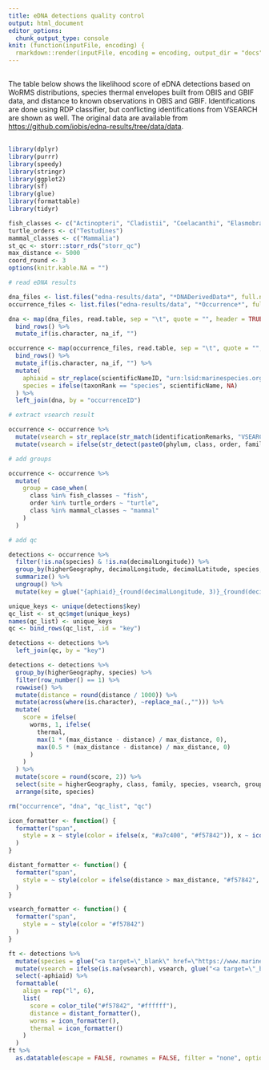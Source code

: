 ```yaml
---
title: eDNA detections quality control
output: html_document
editor_options: 
  chunk_output_type: console
knit: (function(inputFile, encoding) {
  rmarkdown::render(inputFile, encoding = encoding, output_dir = "docs") })
---
```


<style type="text/css">
.main-container {
  max-width: 1400px !important;
  margin: auto;
}
p {
  margin: 30px 0px;
}
</style>

The table below shows the likelihood score of eDNA detections based on WoRMS distributions, species thermal envelopes built from OBIS and GBIF data, and distance to known observations in OBIS and GBIF. Identifications are done using RDP classifier, but conflicting identifications from VSEARCH are shown as well. The original data are available from <https://github.com/iobis/edna-results/tree/data/data>.

```r
library(dplyr)
library(purrr)
library(speedy)
library(stringr)
library(ggplot2)
library(sf)
library(glue)
library(formattable)
library(tidyr)

fish_classes <- c("Actinopteri", "Cladistii", "Coelacanthi", "Elasmobranchii", "Holocephali", "Myxini", "Petromyzonti", "Teleostei")
turtle_orders <- c("Testudines")
mammal_classes <- c("Mammalia")
st_qc <- storr::storr_rds("storr_qc")
max_distance <- 5000
coord_round <- 3
options(knitr.kable.NA = "")
```

```r
# read eDNA results

dna_files <- list.files("edna-results/data", "*DNADerivedData*", full.names = TRUE)
occurrence_files <- list.files("edna-results/data", "*Occurrence*", full.names = TRUE)

dna <- map(dna_files, read.table, sep = "\t", quote = "", header = TRUE) %>%
  bind_rows() %>%
  mutate_if(is.character, na_if, "")

occurrence <- map(occurrence_files, read.table, sep = "\t", quote = "", header = TRUE) %>%
  bind_rows() %>%
  mutate_if(is.character, na_if, "") %>%
  mutate(
    aphiaid = str_replace(scientificNameID, "urn:lsid:marinespecies.org:taxname:", ""),
    species = ifelse(taxonRank == "species", scientificName, NA)
  ) %>%
  left_join(dna, by = "occurrenceID")

# extract vsearch result

occurrence <- occurrence %>%
  mutate(vsearch = str_replace(str_match(identificationRemarks, "VSEARCH.*;(.*).")[,2], "_", " ")) %>%
  mutate(vsearch = ifelse(str_detect(paste0(phylum, class, order, family, genus, scientificName), vsearch), NA, vsearch))

# add groups

occurrence <- occurrence %>%
  mutate(
    group = case_when(
      class %in% fish_classes ~ "fish",
      order %in% turtle_orders ~ "turtle",
      class %in% mammal_classes ~ "mammal"
    )
  )

# add qc

detections <- occurrence %>%
  filter(!is.na(species) & !is.na(decimalLongitude)) %>%
  group_by(higherGeography, decimalLongitude, decimalLatitude, species, class, family, group, aphiaid, vsearch) %>%
  summarize() %>%
  ungroup() %>%
  mutate(key = glue("{aphiaid}_{round(decimalLongitude, 3)}_{round(decimalLatitude, 3)}"))

unique_keys <- unique(detections$key)
qc_list <- st_qc$mget(unique_keys)
names(qc_list) <- unique_keys
qc <- bind_rows(qc_list, .id = "key")

detections <- detections %>%
  left_join(qc, by = "key")

detections <- detections %>%
  group_by(higherGeography, species) %>%
  filter(row_number() == 1) %>%
  rowwise() %>%
  mutate(distance = round(distance / 1000)) %>% 
  mutate(across(where(is.character), ~replace_na(.,""))) %>%
  mutate(
    score = ifelse(
      worms, 1, ifelse(
        thermal,
        max(1 * (max_distance - distance) / max_distance, 0),
        max(0.5 * (max_distance - distance) / max_distance, 0)
      )
    )
  ) %>%
  mutate(score = round(score, 2)) %>%
  select(site = higherGeography, class, family, species, vsearch, group, distance, worms, thermal, score, aphiaid) %>%
  arrange(site, species)

rm("occurrence", "dna", "qc_list", "qc")
```

```r
icon_formatter <- function() {
  formatter("span", 
    style = x ~ style(color = ifelse(x, "#a7c400", "#f57842")), x ~ icontext(ifelse(x, "ok", "remove"), "")
  )	 	 
}

distant_formatter <- function() {
  formatter("span", 
    style = ~ style(color = ifelse(distance > max_distance, "#f57842", "black"))
  )	 	 
} 

vsearch_formatter <- function() {
  formatter("span", 
    style = ~ style(color = "#f57842")
  )	 	 
} 

ft <- detections %>%
  mutate(species = glue("<a target=\"_blank\" href=\"https://www.marinespecies.org/aphia.php?p=taxdetails&id={aphiaid}\">{species}</a>")) %>%
  mutate(vsearch = ifelse(is.na(vsearch), vsearch, glue("<a target=\"_blank\" href=\" https://www.marinespecies.org/aphia.php?p=taxlist&tName={vsearch}\">{vsearch}</a>"))) %>%
  select(-aphiaid) %>%
  formattable(
    align = rep("l", 6),
    list(
      score = color_tile("#f57842", "#ffffff"),
      distance = distant_formatter(),
      worms = icon_formatter(),
      thermal = icon_formatter()
    )
  )
ft %>%
  as.datatable(escape = FALSE, rownames = FALSE, filter = "none", options = list(pageLength = 500))
```
